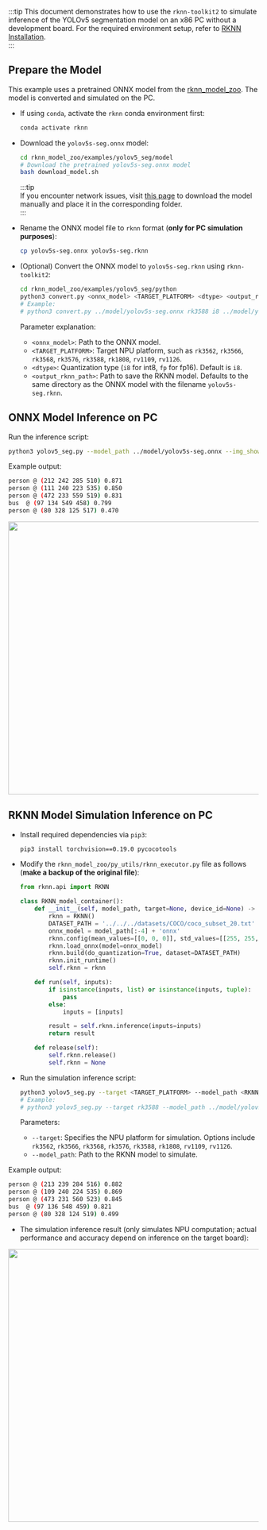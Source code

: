 :::tip
This document demonstrates how to use the `rknn-toolkit2` to simulate inference of the YOLOv5 segmentation model on an x86 PC without a development board. For the required environment setup, refer to [RKNN Installation](./rknn_install).  
:::

## Prepare the Model

This example uses a pretrained ONNX model from the [rknn_model_zoo](https://github.com/airockchip/rknn_model_zoo). The model is converted and simulated on the PC.

- If using `conda`, activate the `rknn` conda environment first:

  ```bash
  conda activate rknn
  ```

- Download the `yolov5s-seg.onnx` model:

  ```bash
  cd rknn_model_zoo/examples/yolov5_seg/model
  # Download the pretrained yolov5s-seg.onnx model
  bash download_model.sh
  ```

  :::tip  
  If you encounter network issues, visit [this page](https://github.com/airockchip/rknn_model_zoo?tab=readme-ov-file#model-support) to download the model manually and place it in the corresponding folder.  
  :::

- Rename the ONNX model file to `rknn` format (**only for PC simulation purposes**):

  ```bash
  cp yolov5s-seg.onnx yolov5s-seg.rknn
  ```

- (Optional) Convert the ONNX model to `yolov5s-seg.rknn` using `rknn-toolkit2`:

  ```bash
  cd rknn_model_zoo/examples/yolov5_seg/python
  python3 convert.py <onnx_model> <TARGET_PLATFORM> <dtype> <output_rknn_path>
  # Example:
  # python3 convert.py ../model/yolov5s-seg.onnx rk3588 i8 ../model/yolov5s-seg.rknn
  ```

  Parameter explanation:

  - `<onnx_model>`: Path to the ONNX model.
  - `<TARGET_PLATFORM>`: Target NPU platform, such as `rk3562`, `rk3566`, `rk3568`, `rk3576`, `rk3588`, `rk1808`, `rv1109`, `rv1126`.
  - `<dtype>`: Quantization type (`i8` for int8, `fp` for fp16). Default is `i8`.
  - `<output_rknn_path>`: Path to save the RKNN model. Defaults to the same directory as the ONNX model with the filename `yolov5s-seg.rknn`.

## ONNX Model Inference on PC

Run the inference script:

```bash
python3 yolov5_seg.py --model_path ../model/yolov5s-seg.onnx --img_show
```

Example output:

```bash
person @ (212 242 285 510) 0.871
person @ (111 240 223 535) 0.850
person @ (472 233 559 519) 0.831
bus  @ (97 134 549 458) 0.799
person @ (80 328 125 517) 0.470
```

<img
  width="550"
  src="../../../img/general-tutorial/rknn/yolov5_seg_onnx_result.webp"
/>

## RKNN Model Simulation Inference on PC

- Install required dependencies via `pip3`:

  ```bash
  pip3 install torchvision==0.19.0 pycocotools
  ```

- Modify the `rknn_model_zoo/py_utils/rknn_executor.py` file as follows (**make a backup of the original file**):

  ```python
  from rknn.api import RKNN

  class RKNN_model_container():
      def __init__(self, model_path, target=None, device_id=None) -> None:
          rknn = RKNN()
          DATASET_PATH = '../../../datasets/COCO/coco_subset_20.txt'
          onnx_model = model_path[:-4] + 'onnx'
          rknn.config(mean_values=[[0, 0, 0]], std_values=[[255, 255, 255]], target_platform=target)
          rknn.load_onnx(model=onnx_model)
          rknn.build(do_quantization=True, dataset=DATASET_PATH)
          rknn.init_runtime()
          self.rknn = rknn

      def run(self, inputs):
          if isinstance(inputs, list) or isinstance(inputs, tuple):
              pass
          else:
              inputs = [inputs]

          result = self.rknn.inference(inputs=inputs)
          return result

      def release(self):
          self.rknn.release()
          self.rknn = None
  ```

- Run the simulation inference script:

  ```bash
  python3 yolov5_seg.py --target <TARGET_PLATFORM> --model_path <RKNN_MODEL_PATH> --img_show
  # Example:
  # python3 yolov5_seg.py --target rk3588 --model_path ../model/yolov5s-seg.rknn --img_show
  ```

  Parameters:

  - `--target`: Specifies the NPU platform for simulation. Options include `rk3562`, `rk3566`, `rk3568`, `rk3576`, `rk3588`, `rk1808`, `rv1109`, `rv1126`.
  - `--model_path`: Path to the RKNN model to simulate.

Example output:

```bash
person @ (213 239 284 516) 0.882
person @ (109 240 224 535) 0.869
person @ (473 231 560 523) 0.845
bus  @ (97 136 548 459) 0.821
person @ (80 328 124 519) 0.499
```

- The simulation inference result (only simulates NPU computation; actual performance and accuracy depend on inference on the target board):

<img
  width="550"
  src="../../../img/general-tutorial/rknn/yolov5_seg_result.webp"
/>
